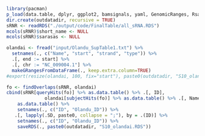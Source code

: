 ```r
library(pacman)
p_load(data.table, dplyr, ggplot2, bamsignals, yaml, GenomicRanges, Rsamtools, foreach, rtracklayer, seqinr, stringr)
dir.create(outdatadir, recursive = TRUE)
sRNR <- readRDS("./output/code/FinalTable/all_sRNA.RDS") 
mcols(sRNR)$short_name <- NULL 
mcols(sRNR)$sarasas <- NULL 
```

```r
olandai <- fread("input/Olandu_SupTable1.txt") %>% 
  setnames(., c("Name", "start", "strand", "type")) %>% 
  .[, end := start] %>% 
  .[, chr := "NC_009004.1"] %>% 
  makeGRangesFromDataFrame(., keep.extra.column=TRUE)
#export(resize(olandai, 100, fix="start"), paste0(outdatadir, "S10_olanduKoordinates.bed"))

fo <- findOverlaps(sRNR, olandai)
cbind(sRNR[queryHits(fo)] %>% as.data.table() %>% .[, ID], 
              olandai[subjectHits(fo)] %>% as.data.table() %>% .[, Name]) %>% 
    as.data.table() %>% 
    setnames(., c("ID", "Olandu_ID")) %>% 
   .[, lapply(.SD, paste0, collapse = ";"), by = .(ID)] %>% 
    setnames(., c("ID", "Olandu_ID")) %>% 
    saveRDS(., paste0(outdatadir, "S10_olandai.RDS"))
```